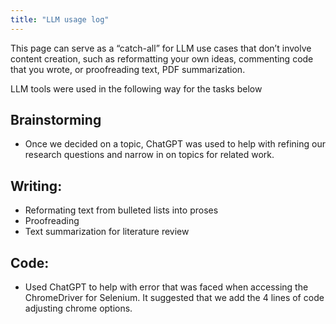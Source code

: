 ```yaml
---
title: "LLM usage log"
---
```


This page can serve as a "catch-all" for LLM use cases that don’t involve content creation, such as reformatting your own ideas, commenting code that you wrote, or proofreading text, PDF summarization.

LLM tools were used in the following way for the tasks below

## Brainstorming

* Once we decided on a topic, ChatGPT was used to help with refining our research questions and narrow in on topics for related work.

## Writing: 

* Reformating text from bulleted lists into proses 
* Proofreading
* Text summarization for literature review 

## Code: 

* Used ChatGPT to help with error that was faced when accessing the ChromeDriver for Selenium. It suggested that we add the 4 lines of code adjusting chrome options.
